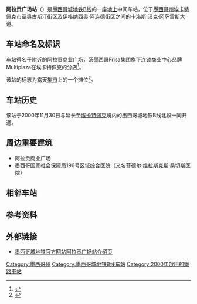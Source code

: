 {{Infobox station
| name = 阿拉贡广场站
| image = Metro Plaza Aragon 03.jpg
| caption = 阿拉贡广场站外部标识
| address = 圣奥古斯汀街区及伊格纳西奥·阿连德街区之间卡洛斯·汉克·冈萨雷斯大道
| borough = [[墨西哥州|墨西哥州]][[埃卡提佩|埃卡特佩克市]]
| country = {{MEX}}
| coordinates = {{Coord|19.490910|-99.046681|source:GoogleMaps|display=inline,title}}
| operator = 墨西哥城公共交通运营中心
| lines = [[File:MetroDF_Línea_B.svg|16px]][[墨西哥城地铁B线|墨西哥城地铁B线]]
| distance = 
| platform = 1座
| tracks = 2条
| connections = 埃卡特佩克市政交通
| structure = 地上车站
| status = 运营中
| opened = 2000年11月30日
| eng_name = Plaza Aragón
| exits = 2个
}}
'''阿拉贡广场站'''（{{Lang-es|Plaza Aragón}}）是[[墨西哥城地鐵B線|墨西哥城地铁B线]]的一座[[地面車站|地上]]中间车站，位于[[墨西哥州|墨西哥州]][[埃卡提佩|埃卡特佩克市]]圣奥古斯汀街区及伊格纳西奥·阿连德街区之间的卡洛斯·汉克·冈萨雷斯大道。

== 车站命名及标识 ==

车站得名于附近的阿拉贡商业广场，系墨西哥Frisa集团旗下连锁商业中心品牌Multiplaza在埃卡特佩克的分店<ref>{{Cite web|title=Multiplaza Aragón|url=https://www.multiplaza.com.mx/multiplaza-aragon/|accessdate=2020-01-29|author=Multiplaza|date=|format=|publisher=|language=西班牙语}}</ref>。

该站的标志为露天[[集市|集市]]上的一个摊位<ref>{{Cite web|title=Plaza Aragón|url=https://www.metro.cdmx.gob.mx/la-red/linea-b/plaza-aragon|accessdate=2020-01-29|author=Metro CDMX|date=|format=|publisher=|language=西班牙语}}</ref>。

== 车站历史 ==
该站于2000年11月30日与延长至[[埃卡提佩|埃卡特佩克]]境内的墨西哥城地铁B线北段一同开通。

== 周边重要建筑 ==

* 阿拉贡商业广场
* 墨西哥国家社会保障局196号区域综合医院（又名菲德尔·维拉斯克斯·桑切斯医院）

== 相邻车站 ==
{{start rail box|[[File:Mexico_City_Metro.svg|16px]][[墨西哥城地铁|墨西哥城地铁]]}}
{{s-inop|[[阿兹特克城站|阿兹特克城站]]|[[阿兹特克城站|阿兹特克城站]]方向}}
{{s-line|[[File:MetroDF_Línea_B.svg|16px]][[墨西哥城地铁B线|墨西哥城地铁B线]]}}
{{s-inop|[[奥林匹克站|奥林匹克站]]|[[美景站|美景站]]方向}}
{{end box}}

== 参考资料 ==
<references />

== 外部链接 ==
*[https://www.metro.cdmx.gob.mx/la-red/linea-b/plaza-aragon 墨西哥城地铁官方网站阿拉贡广场站介绍页]

{{墨西哥城地鐵B線}}
[[Category:墨西哥州|Category:墨西哥州]]
[[Category:墨西哥城地铁B线车站|Category:墨西哥城地铁B线车站]]
[[Category:2000年啟用的鐵路車站|Category:2000年啟用的鐵路車站]]
